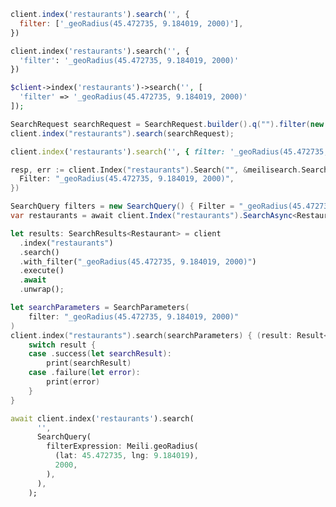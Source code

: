 <CodeGroup>

```javascript JS
client.index('restaurants').search('', {
  filter: ['_geoRadius(45.472735, 9.184019, 2000)'],
})
```

```python Python
client.index('restaurants').search('', {
  'filter': '_geoRadius(45.472735, 9.184019, 2000)'
})
```

```php PHP
$client->index('restaurants')->search('', [
  'filter' => '_geoRadius(45.472735, 9.184019, 2000)'
]);
```

```java Java
SearchRequest searchRequest = SearchRequest.builder().q("").filter(new String[] {"_geoRadius(45.472735, 9.184019, 2000)"}).build();
client.index("restaurants").search(searchRequest);
```

```ruby Ruby
client.index('restaurants').search('', { filter: '_geoRadius(45.472735, 9.184019, 2000)' })
```

```go Go
resp, err := client.Index("restaurants").Search("", &meilisearch.SearchRequest{
  Filter: "_geoRadius(45.472735, 9.184019, 2000)",
})
```

```csharp C#
SearchQuery filters = new SearchQuery() { Filter = "_geoRadius(45.472735, 9.184019, 2000)" };
var restaurants = await client.Index("restaurants").SearchAsync<Restaurant>("", filters);
```

```rust Rust
let results: SearchResults<Restaurant> = client
  .index("restaurants")
  .search()
  .with_filter("_geoRadius(45.472735, 9.184019, 2000)")
  .execute()
  .await
  .unwrap();
```

```swift Swift
let searchParameters = SearchParameters(
    filter: "_geoRadius(45.472735, 9.184019, 2000)"
)
client.index("restaurants").search(searchParameters) { (result: Result<Searchable<Restaurant>, Swift.Error>) in
    switch result {
    case .success(let searchResult):
        print(searchResult)
    case .failure(let error):
        print(error)
    }
}
```

```dart Dart
await client.index('restaurants').search(
      '',
      SearchQuery(
        filterExpression: Meili.geoRadius(
          (lat: 45.472735, lng: 9.184019),
          2000,
        ),
      ),
    );
```
</CodeGroup>